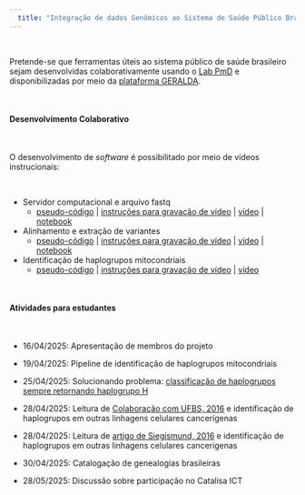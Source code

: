 ```yaml
---
  title: "Integração de dados Genômicos ao Sistema de Saúde Público Brasileiro (SUS)"
---
```


\

Pretende-se que ferramentas úteis ao sistema público de saúde brasileiro sejam desenvolvidas colaborativamente usando o [Lab PmD](lab-virtual.html) e disponibilizadas por meio da [plataforma GERALDA](https://geraldo-br.netlify.app/pmd).

\

#### Desenvolvimento Colaborativo

\

O desenvolvimento de *software* é possibilitado por meio de vídeos instrucionais:

\

* Servidor computacional e arquivo fastq 
  + [pseudo-código](https://docs.google.com/document/d/1TBsntWO8cCpHQ9YkvlUwXkXHqAkoKPlVBxtltosAAPs/edit?tab=t.0#heading=h.sc3873h8qqnu) | [instruções para gravação de vídeo](https://docs.google.com/document/d/161PbOhDUD06T_ALjTlTGr_N2WFCFryxUf2OS1HtTWro/edit?usp=sharing) | [vídeo](https://drive.google.com/file/d/1FYhk2wx59oGGtiQwGLOjLbkj48nBlq9v/view?usp=sharing) | [notebook](https://bioinformatics-bridge-course.netlify.app/align-extract-counts#download-fastq-file)

* Alinhamento e extração de variantes
  + [pseudo-código](https://docs.google.com/document/d/1TBsntWO8cCpHQ9YkvlUwXkXHqAkoKPlVBxtltosAAPs/edit?tab=t.0#heading=h.sc3873h8qqnu) | [instruções para gravação de vídeo](https://docs.google.com/document/d/161PbOhDUD06T_ALjTlTGr_N2WFCFryxUf2OS1HtTWro/edit?usp=sharing) | [vídeo](https://drive.google.com/file/d/1mAWAmrXMg9yy962V8ErsNBo74QBRd2EW/view?usp=sharing) | [notebook](https://bioinformatics-bridge-course.netlify.app/align-extract-counts#alignment-and-variant-call)
  
* Identificação de haplogrupos mitocondriais
  + [pseudo-código](https://docs.google.com/document/d/1TBsntWO8cCpHQ9YkvlUwXkXHqAkoKPlVBxtltosAAPs/edit?tab=t.0#heading=h.2oztkcfbl659) | [instruções para gravação de vídeo](https://docs.google.com/document/d/161PbOhDUD06T_ALjTlTGr_N2WFCFryxUf2OS1HtTWro/edit?usp=sharing) | [vídeo](https://drive.google.com/file/d/1nzm3iBomcvf6kecqIoy7Dd8uTJ9HQl-V/view?usp=sharing)
  
\
  
#### Atividades para estudantes

\

* 16/04/2025: Apresentação de membros do projeto

* 19/04/2025: Pipeline de identificação de haplogrupos mitocondriais

* 25/04/2025: Solucionando problema: [classificação de haplogrupos sempre retornando haplogrupo H](https://docs.google.com/document/d/1TBsntWO8cCpHQ9YkvlUwXkXHqAkoKPlVBxtltosAAPs/edit?tab=t.0#heading=h.eq1u8ei4dxo)

* 28/04/2025: Leitura de [Colaboração com UFBS, 2016](https://drive.google.com/file/d/1F1fUyGFlYZkSJw10gLZdUVN5DwoLO29s/view?usp=sharing) e identificação de haplogrupos em outras linhagens celulares cancerígenas

* 28/04/2025: Leitura de [artigo de Siegismund, 2016](https://drive.google.com/file/d/1F1fUyGFlYZkSJw10gLZdUVN5DwoLO29s/view?usp=sharing) e identificação de haplogrupos em outras linhagens celulares cancerígenas

* 30/04/2025: Catalogação de genealogias brasileiras

* 28/05/2025: Discussão sobre participação no Catalisa ICT